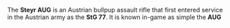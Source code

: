 The **Steyr AUG** is an Austrian bullpup assault rifle that first entered service in the Austrian army as the **StG 77**. It is known 
in-game as simple the **AUG**
